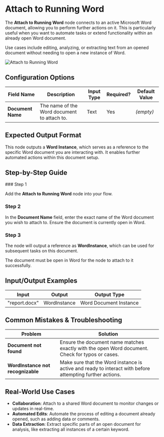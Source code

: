 
# Attach to Running Word

The **Attach to Running Word** node connects to an active Microsoft Word document, allowing you to perform further actions on it. This is particularly useful when you want to automate tasks or extend functionality within an already open Word document.

Use cases include editing, analyzing, or extracting text from an opened document without needing to open a new instance of Word.

![Attach to Running Word](./attach-to-running-word.png)

## Configuration Options

| Field Name        | Description                                 | Input Type | Required? | Default Value |
| ----------------- | ------------------------------------------- | ---------- | --------- | ------------- |
| **Document Name** | The name of the Word document to attach to. | Text       | Yes       | _(empty)_     |

## Expected Output Format

This node outputs a **Word Instance**, which serves as a reference to the specific Word document you are interacting with. It enables further automated actions within this document setup.

## Step-by-Step Guide

<Steps>
### Step 1

Add the **Attach to Running Word** node into your flow.

### Step 2

In the **Document Name** field, enter the exact name of the Word document you wish to attach to. Ensure the document is currently open in Word.

### Step 3

The node will output a reference as **WordInstance**, which can be used for subsequent tasks on this document.

</Steps>

<Callout type="info" title="Tip">
  The document must be open in Word for the node to attach to it successfully.
</Callout>

## Input/Output Examples

| Input         | Output       | Output Type            |
| ------------- | ------------ | ---------------------- |
| "report.docx" | WordInstance | Word Document Instance |

## Common Mistakes & Troubleshooting

| Problem                           | Solution                                                                                                 |
| --------------------------------- | -------------------------------------------------------------------------------------------------------- |
| **Document not found**            | Ensure the document name matches exactly with the open Word document. Check for typos or cases.          |
| **WordInstance not recognizable** | Make sure that the Word instance is active and ready to interact with before attempting further actions. |

## Real-World Use Cases

- **Collaboration**: Attach to a shared Word document to monitor changes or updates in real-time.
- **Automated Edits**: Automate the process of editing a document already opened, such as adding data or comments.
- **Data Extraction**: Extract specific parts of an open document for analysis, like extracting all instances of a certain keyword.
